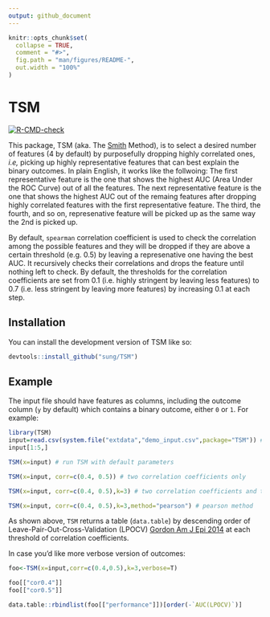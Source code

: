 ```yaml
---
output: github_document
---
```


<!-- README.md is generated from README.Rmd. Please edit that file -->

```r
knitr::opts_chunk$set(
  collapse = TRUE,
  comment = "#>",
  fig.path = "man/figures/README-",
  out.width = "100%"
)
```

# TSM

<!-- badges: start -->
[![R-CMD-check](https://github.com/sung/TSM/workflows/R-CMD-check/badge.svg)](https://github.com/sung/TSM/actions)
<!-- badges: end -->

This package, TSM (aka. The [Smith](https://www.obgyn.cam.ac.uk/staff/senior-staff/professor-gordon-smith/) Method), is to select a desired number of features (4 by default) by purposefully dropping highly correlated ones, *i.e,* picking up highly representative features that can best explain the binary outcomes. In plain English, it works like the follwoing: The first representative feature is the one that shows the highest AUC (Area Under the ROC Curve) out of all the features. The next representative feature is the one that shows the highest AUC out of the remaing features after dropping highly correlated features with the first representative feature. The third, the fourth, and so on, represenative feature will be picked up as the same way the 2nd is picked up.

By default, `spearman` correlation coefficient is used to check the correlation among the possible features and they will be dropped if they are above a certain threshold (e.g. 0.5) by leaving a represenative one having the best AUC. It recursively checks their correlations and drops the feature until nothing left to check. By default, the thresholds for the correlation coefficients are set from 0.1 (i.e. highly stringent by leaving less features) to 0.7 (i.e. less stringent by leaving more features) by increasing 0.1 at each step. 

## Installation

You can install the development version of TSM like so:

```r
devtools::install_github("sung/TSM")
```

## Example

The input file should have features as columns, including the outcome column (`y` by default) which contains a binary outcome, either `0` or `1`. 
For example:
```r
library(TSM)
input=read.csv(system.file("extdata","demo_input.csv",package="TSM")) # read the example input from TSM 
input[1:5,]
```

```r
TSM(x=input) # run TSM with default parameters

TSM(x=input, corr=c(0.4, 0.5)) # two correlation coefficients only 

TSM(x=input, corr=c(0.4, 0.5),k=3) # two correlation coefficients and three features only 

TSM(x=input, corr=c(0.4, 0.5),k=3,method="pearson") # pearson method  
```

As shown above, `TSM` returns a table (`data.table`) by descending order of Leave-Pair-Out-Cross-Validation (LPOCV) [Gordon Am J Epi 2014](https://www.ncbi.nlm.nih.gov/pmc/articles/PMC4108045/) at each threshold of correlation coefficients.

In case you'd like more verbose version of outcomes:
```r
foo<-TSM(x=input,corr=c(0.4,0.5),k=3,verbose=T)

foo[["cor0.4"]]
foo[["cor0.5"]]

data.table::rbindlist(foo[["performance"]])[order(-`AUC(LPOCV)`)]
```
